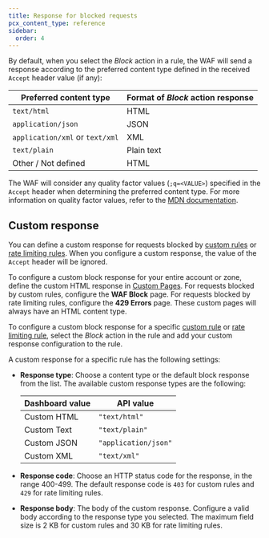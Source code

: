 ```yaml
---
title: Response for blocked requests
pcx_content_type: reference
sidebar:
  order: 4
---
```


By default, when you select the _Block_ action in a rule, the WAF will send a response according to the preferred content type defined in the received `Accept` header value (if any):

| Preferred content type          | Format of _Block_ action response |
| ------------------------------- | --------------------------------- |
| `text/html`                     | HTML                              |
| `application/json`              | JSON                              |
| `application/xml` or `text/xml` | XML                               |
| `text/plain`                    | Plain text                        |
| Other / Not defined             | HTML                              |

The WAF will consider any quality factor values (`;q=<VALUE>`) specified in the `Accept` header when determining the preferred content type. For more information on quality factor values, refer to the [MDN documentation](https://developer.mozilla.org/en-US/docs/Glossary/Quality_values).

## Custom response

You can define a custom response for requests blocked by [custom rules](/waf/custom-rules/) or [rate limiting rules](/waf/rate-limiting-rules/). When you configure a custom response, the value of the `Accept` header will be ignored.

To configure a custom block response for your entire account or zone, define the custom HTML response in [Custom Pages](/support/more-dashboard-apps/cloudflare-custom-pages/configuring-custom-pages-error-and-challenge/). For requests blocked by custom rules, configure the **WAF Block** page. For requests blocked by rate limiting rules, configure the **429 Errors** page. These custom pages will always have an HTML content type.

To configure a custom block response for a specific [custom rule](/waf/custom-rules/) or [rate limiting rule](/waf/rate-limiting-rules/), select the _Block_ action in the rule and add your custom response configuration to the rule.

A custom response for a specific rule has the following settings:

- **Response type**: Choose a content type or the default block response from the list. The available custom response types are the following:

  | Dashboard value | API value            |
  | --------------- | -------------------- |
  | Custom HTML     | `"text/html"`        |
  | Custom Text     | `"text/plain"`       |
  | Custom JSON     | `"application/json"` |
  | Custom XML      | `"text/xml"`         |

- **Response code**: Choose an HTTP status code for the response, in the range 400-499. The default response code is `403` for custom rules and `429` for rate limiting rules.

- **Response body**: The body of the custom response. Configure a valid body according to the response type you selected. The maximum field size is 2 KB for custom rules and 30 KB for rate limiting rules.
